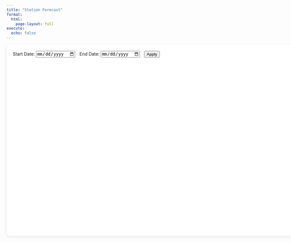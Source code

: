 ```yaml
---
title: "Station Forecast"
format: 
  html:
    page-layout: full
execute:
  echo: false
---
```


<style>
  body, .page-container, .content {
    max-width: none !important;
    width: 100% !important;
  }

  #forecast-container {
    background: white;
    padding: 20px;
    border-radius: 12px;
    box-shadow: 0 2px 10px rgba(0,0,0,0.1);
    max-width: 100%;
    width: 100%;
    margin: 0 auto;
    box-sizing: border-box;
  }
  #forecast-chart {
    width: 100%;
    height: 550px;
  }
</style>

<div id="forecast-container">
  <label>Start Date: <input type="date" id="start-date"></label>
  <label style="margin-left:10px;">End Date: <input type="date" id="end-date"></label>
  <button onclick="plotForecast()" style="margin-left:10px;">Apply</button>
  <div id="forecast-chart"></div>
</div>

<script src="https://cdn.plot.ly/plotly-latest.min.js"></script>
<script src="https://cdnjs.cloudflare.com/ajax/libs/PapaParse/5.4.1/papaparse.min.js"></script>

<script>
  let allData = null;

  Papa.parse("data/dataset/thane.csv", {
    download: true,
    header: true,
    dynamicTyping: true,
    complete: function(results) {
      allData = results.data;

      allData.forEach(row => {
        row.Timestamp = new Date(row.Timestamp);
      });

      if (allData.length > 0) {
        const minDate = allData[0].Timestamp.toISOString().split("T")[0];
        const maxDate = allData[allData.length - 1].Timestamp.toISOString().split("T")[0];

        document.getElementById("start-date").value = "2023-07-05";
        document.getElementById("end-date").value = "2025-01-03";
      }

      plotForecast();
    },
    error: function(err) {
      console.error("CSV load error:", err);
      document.getElementById("forecast-chart").innerHTML = "<p>Failed to load data.</p>";
    }
  });

function plotForecast() {
  if (!allData) return;

  const startInput = document.getElementById("start-date").value;
  const endInput = document.getElementById("end-date").value;

  if (!startInput || !endInput) return;

  const startDate = new Date(startInput + "T00:00:00");
  const endDate = new Date(endInput + "T23:59:59");

  const filteredData = allData.filter(row =>
    row.Timestamp >= startDate &&
    row.Timestamp <= endDate
  );

  if (filteredData.length === 0) {
    document.getElementById("forecast-chart").innerHTML = "<p>No data found in selected range.</p>";
    return;
  }

  const forecastStart = new Date("2024-12-31T15:00:00");

  const pastData = filteredData.filter(row => row.Timestamp < forecastStart);
  const forecastData = filteredData.filter(row => row.Timestamp >= forecastStart);

  const traces = [];

  traces.push({
    x: filteredData.map(r => r.Timestamp),
    y: filteredData.map(r => r["Actual_PM25"]),
    mode: "lines",
    name: "Actual PM₂.₅"
  });

  if (pastData.length > 0) {
    traces.push({
      x: pastData.map(r => r.Timestamp),
      y: pastData.map(r => r["Predicted_PM25"]),
      mode: "lines",
      name: "Predicted PM₂.₅"
    });
  }

  if (forecastData.length > 0) {
    traces.push({
      x: forecastData.map(r => r.Timestamp),
      y: forecastData.map(r => r["Predicted_PM25"]),
      mode: "lines",
      name: "Forecasted PM₂.₅",
      line: { color: 'green' }
    });
  }

  Plotly.newPlot("forecast-chart", traces, {
    title: "Thane Station Forecast",
    xaxis: { title: "Timestamp", automargin: true },
    yaxis: { title: "PM₂.₅ (µg/m³)", range: [0, 255] },
    margin: { l: 50, r: 0, b: 50, t: 100, pad: 4 },
    legend: { x: 1, y: 1, xanchor: "right", yanchor: "top", bgcolor: "rgba(255,255,255,0.7)", bordercolor: "rgba(51, 51, 51, 0.3)", borderwidth: 1 },
    responsive: true,
    autosize: true
  });
}

  window.addEventListener("resize", function() {
    Plotly.Plots.resize(document.getElementById("forecast-chart"));
  });
</script>